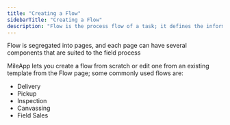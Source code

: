 ```yaml
---
title: "Creating a Flow"
sidebarTitle: "Creating a Flow"
description: "Flow is the process flow of a task; it defines the information that can be viewed and filled by the user when they are doing their job on the field."
---
```

Flow is segregated into pages, and each page can have several components that are suited to the field process

MileApp lets you create a flow from scratch or edit one from an existing template from the Flow page; some commonly used flows are:
- Delivery
- Pickup
- Inspection
- Canvassing
- Field Sales